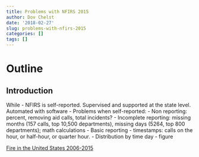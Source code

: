 ```yaml
---
title: Problems with NFIRS 2015
author: Dov Chelst
date: '2018-02-27'
slug: problems-with-nfirs-2015
categories: []
tags: []
---
```


# Outline  

## Introduction

While 
- NFIRS is self-reported. Supervised and supported at the state level. Automated with software
- Problems when self-reported:
  - Non reporting: percent, removing aid calls, total incidents?
  - Incomplete reporting: missing months (157 calls, top 10,500 departments), missing days (5264, top 800 departments); math calculations
  - Basic reporting - timestamps: calls on the hour, or half-hour, or quarter hour.
  - Distribution by time day - figure 
  
[Fire in the United States 2006-2015](https://www.usfa.fema.gov/downloads/pdf/publications/fius19th.pdf)